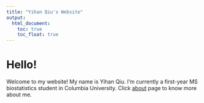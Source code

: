 ```yaml
---
title: "Yihan Qiu's Website"
output: 
  html_document:
    toc: true
    toc_float: true
---
```


# Hello!

Welcome to my website! My name is Yihan Qiu. I'm currently a first-year MS biostatistics student in Columbia University. Click [about](about.html) page to know more about me.


